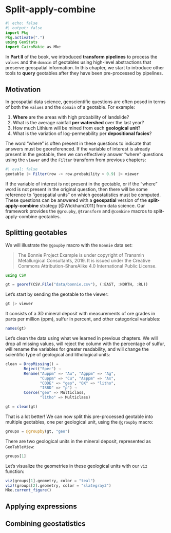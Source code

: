 # Split-apply-combine

```julia
#| echo: false
#| output: false
import Pkg
Pkg.activate(".")
using GeoStats
import CairoMakie as Mke
```

In **Part II** of the book, we introduced **transform pipelines** to
process the `values` and the `domain` of geotables using high-level
abstractions that preserve geospatial information. In this chapter, we
start to introduce other tools to **query** geotables after they have been
pre-processed by pipelines.

## Motivation

In geospatial data science, geoscientific questions are often posed in
terms of both the `values` and the `domain` of a geotable. For example:

1. **Where** are the areas with high probability of landslide?
2. What is the average rainfall **per watershed** over the last year?
3. How much Lithium will be mined from each **geological unit**?
4. What is the variation of log-permeability per **depositional facies**?

The word "where" is often present in these questions to indicate that
answers must be georeferenced. If the variable of interest is already
present in the geotable, then we can effectively answer "where" questions
using the `viewer` and the `Filter` transform from previous chapters:

```julia
#| eval: false
geotable |> Filter(row -> row.probability > 0.9) |> viewer
```

If the variable of interest is not present in the geotable, or if the
"where" word is not present in the original question, then there will
be some reference to "geospatial units" on which geostatistics must be
computed. These questions can be answered with a **geospatial** version
of the **split-apply-combine** strategy [@Wickham2011] from data science.
Our framework provides the `@groupby`, `@transform` and `@combine` macros
to split-apply-combine geotables.

## Splitting geotables

We will illustrate the `@goupby` macro with the `Bonnie` data set:

> The Bonnie Project Example is under copyright of Transmin Metallurgical Consultants, 2019.
> It is issued under the Creative Commons Attribution-ShareAlike 4.0 International Public License.

```julia
using CSV

gt = georef(CSV.File("data/bonnie.csv"), (:EAST, :NORTH, :RL))
```

Let's start by sending the geotable to the viewer:

```julia
gt |> viewer
```

It consists of a 3D mineral deposit with measurements of ore grades in
parts per million (ppm), sulfur in percent, and other categorical
variables:

```julia
names(gt)
```

Let's clean the data using what we learned in previous chapters. We will
drop all missing values, will reject the column with the percentage of
sulfur, will rename the variables for greater readability, and will
change the scientific type of geological and lithological units:

```julia
clean = DropMissing() →
        Reject("Sper") →
        Rename("Auppm" => "Au", "Agppm" => "Ag",
               "Cuppm" => "Cu", "Asppm" => "As",
               "CODE" => "geo", "OX" => "litho",
               "ISBD" => "ρ") →
        Coerce("geo" => Multiclass,
               "litho" => Multiclass)

gt = clean(gt)
```

That is a lot better! We can now split this pre-processed geotable into
multiple geotables, one per geological unit, using the `@groupby` macro:

```julia
groups = @groupby(gt, "geo")
```

There are two geological units in the mineral deposit, represented as `GeoTableView`:

```julia
groups[1]
```

Let's visualize the geometries in these geological units with our `viz` function:

```julia
viz(groups[1].geometry, color = "teal")
viz!(groups[2].geometry, color = "slategray3")
Mke.current_figure()
```

## Applying expressions

## Combining geostatistics
